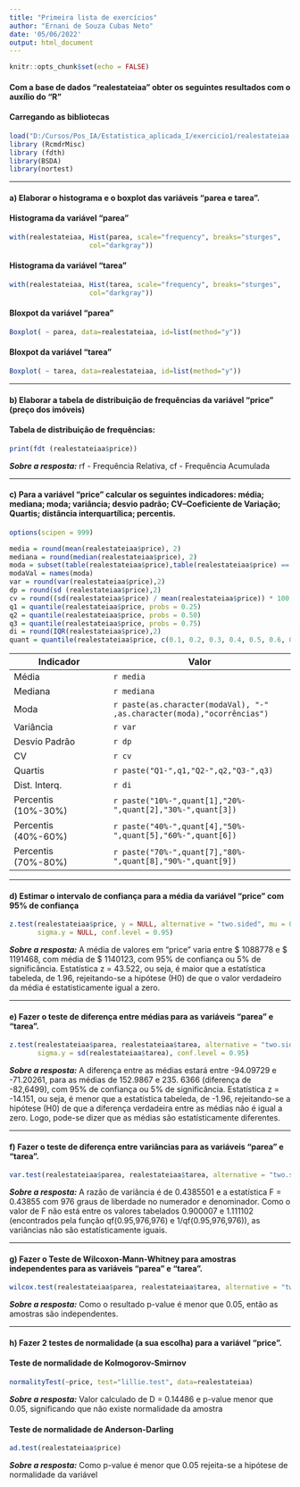 ```yaml
---
title: "Primeira lista de exercícios"
author: "Ernani de Souza Cubas Neto"
date: '05/06/2022'
output: html_document
---
```


```r
knitr::opts_chunk$set(echo = FALSE)
```

#### **Com a base de dados “realestateiaa” obter os seguintes resultados com o auxílio do “R”**

#### Carregando as bibliotecas
```r
load("D:/Cursos/Pos_IA/Estatistica_aplicada_I/exercicio1/realestateiaa.RData")
library (RcmdrMisc)
library (fdth)
library(BSDA)
library(nortest)
```

---

#### **a) Elaborar o histograma e o boxplot das variáveis “parea e tarea”. **

#### Histograma da variável "parea"

```r
with(realestateiaa, Hist(parea, scale="frequency", breaks="sturges", 
                    col="darkgray"))
```

#### Histograma da variável "tarea"

```r
with(realestateiaa, Hist(tarea, scale="frequency", breaks="sturges", 
                    col="darkgray"))
```

#### Bloxpot da variável "parea"

```r
Boxplot( ~ parea, data=realestateiaa, id=list(method="y"))
```

#### Bloxpot da variável "tarea"

```r
Boxplot( ~ tarea, data=realestateiaa, id=list(method="y"))
```

---

#### **b) Elaborar a tabela de distribuição de frequências da variável “price” (preço dos imóveis)** 

#### Tabela de distribuição de frequências: 
```r
print(fdt (realestateiaa$price))
```

**_Sobre a resposta:_**  rf - Frequência Relativa, cf - Frequência Acumulada

---

#### **c) Para a variável “price” calcular os seguintes indicadores: média; mediana; moda; variância; desvio padrão; CV–Coeficiente de Variação; Quartis; distância interquartílica; percentis.**


```r
options(scipen = 999)

media = round(mean(realestateiaa$price), 2)
mediana = round(median(realestateiaa$price), 2)
moda = subset(table(realestateiaa$price),table(realestateiaa$price) == max(table(realestateiaa$price)))
modaVal = names(moda)
var = round(var(realestateiaa$price),2)
dp = round(sd (realestateiaa$price),2)
cv = round((sd(realestateiaa$price) / mean(realestateiaa$price)) * 100,2)
q1 = quantile(realestateiaa$price, probs = 0.25)
q2 = quantile(realestateiaa$price, probs = 0.50)
q3 = quantile(realestateiaa$price, probs = 0.75)
di = round(IQR(realestateiaa$price),2)
quant = quantile(realestateiaa$price, c(0.1, 0.2, 0.3, 0.4, 0.5, 0.6, 0.7, 0.8, 0.9))
```

**Indicador**          | **Valor** 
-----------------------|------------------------------------------ 
Média                  | `r media`        
Mediana                | `r mediana`   
Moda                   | `r paste(as.character(modaVal), "-" ,as.character(moda),"ocorrências")`  
Variância              | `r var`   
Desvio Padrão          | `r dp`   
CV                     | `r cv`   
Quartis                | `r paste("Q1-",q1,"Q2-",q2,"Q3-",q3)`   
Dist. Interq.          | `r di`    
Percentis (10%-30%)    | `r paste("10%-",quant[1],"20%-",quant[2],"30%-",quant[3])` 
Percentis (40%-60%)    | `r paste("40%-",quant[4],"50%-",quant[5],"60%-",quant[6])` 
Percentis (70%-80%)    | `r paste("70%-",quant[7],"80%-",quant[8],"90%-",quant[9])`

---

#### **d) Estimar o intervalo de confiança para a média da variável “price” com 95% de confiança** 

```r
z.test(realestateiaa$price, y = NULL, alternative = "two.sided", mu = 0, sigma.x = sd(realestateiaa$price),
       sigma.y = NULL, conf.level = 0.95)

````
**_Sobre a resposta:_**  A média de valores em "price" varia entre $ 1088778 e $ 1191468, com média de $ 1140123, com 95% de confiança ou 5% de significância. Estatística z = 43.522, ou seja, é maior que a estatística tabeleda, de 1.96, rejeitando-se a hipótese (H0) de que o valor verdadeiro da média é estatisticamente igual a zero.

---

#### **e) Fazer o teste de diferença entre médias para as variáveis “parea” e “tarea”.**

```r
z.test(realestateiaa$parea, realestateiaa$tarea, alternative = "two.sided", mu = 0, sigma.x = sd(realestateiaa$parea),
       sigma.y = sd(realestateiaa$tarea), conf.level = 0.95)

````
**_Sobre a resposta:_** A diferença entre as médias estará entre -94.09729 e -71.20261, para as médias de 152.9867 e 235. 6366 (diferença de -82,6499), com 95% de confiança ou 5% de significância. Estatística z = -14.151, ou seja, é menor que a estatística tabeleda, de -1.96, rejeitando-se a hipótese (H0) de que a diferença verdadeira entre as médias não é igual a zero. Logo, pode-se dizer que as médias são estatísticamente diferentes.

---

#### **f) Fazer o teste de diferença entre variâncias para as variáveis “parea” e “tarea”.**

```r
var.test(realestateiaa$parea, realestateiaa$tarea, alternative = "two.sided", conf.level = 0.95)

````
**_Sobre a resposta:_**  A razão de variância é de 0.4385501 e a estatística F = 0.43855 com 976 graus de liberdade no numerador e denominador. Como o valor de F não está entre os valores tabelados 0.900007 e 1.111102 (encontrados pela função qf(0.95,976,976) e 1/qf(0.95,976,976)), as variâncias não são estatísticamente iguais.

---

#### **g) Fazer o Teste de Wilcoxon-Mann-Whitney para amostras independentes para as variáveis “parea” e “tarea”.**

```r
wilcox.test(realestateiaa$parea, realestateiaa$tarea, alternative = "two.sided") 

````
**_Sobre a resposta:_**  Como o resultado p-value é menor que 0.05, então as amostras são independentes.

---

#### **h) Fazer 2 testes de normalidade (a sua escolha) para a variável “price”.**

#### Teste de normalidade de Kolmogorov-Smirnov
```r
normalityTest(~price, test="lillie.test", data=realestateiaa)

````
**_Sobre a resposta:_**  Valor calculado de D = 0.14486 e p-value menor que 0.05, significando que não existe normalidade da amostra

#### Teste de normalidade de Anderson-Darling
```r
ad.test(realestateiaa$price)

````
**_Sobre a resposta:_**  Como p-value é menor que 0.05 rejeita-se a hipótese de normalidade da variável